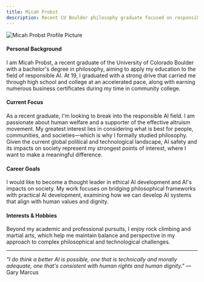 ```yaml
---
title: Micah Probst
description: Recent CU Boulder philosophy graduate focused on responsible AI development and ethical technology
---
```


<Image
  src="/linkedin-profile-picture.jpg"
  width={300}
  height={300}
  alt="Micah Probst Profile Picture"
  className="float-right hidden ml-4 mb-4 sm:block"
/>

#### Personal Background

I am Micah Probst, a recent graduate of the University of Colorado Boulder with a bachelor's degree in philosophy, aiming to apply my education to the field of responsible AI. At 19, I graduated with a strong drive that carried me through high school and college at an accelerated pace, along with earning numerous business certificates during my time in community college.

#### Current Focus

As a recent graduate, I'm looking to break into the responsible AI field. I am passionate about human welfare and a supporter of the effective altruism movement. My greatest interest lies in considering what is best for people, communities, and societies—which is why I formally studied philosophy. Given the current global political and technological landscape, AI safety and its impacts on society represent my strongest points of interest, where I want to make a meaningful difference.

#### Career Goals

I would like to become a thought leader in ethical AI development and AI's impacts on society. My work focuses on bridging philosophical frameworks with practical AI development, examining how we can develop AI systems that align with human values and dignity.

#### Interests & Hobbies

Beyond my academic and professional pursuits, I enjoy rock climbing and martial arts, which help me maintain balance and perspective in my approach to complex philosophical and technological challenges.

---

*"I do think a better AI is possible, one that is technically and morally adequate, one that's consistent with human rights and human dignity."* — Gary Marcus
